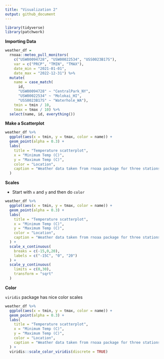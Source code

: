 ```yaml
---
title: "Visualization 2"
output: github_document
---
```


```r
library(tidyverse)
library(patchwork)
```

**Importing Data**
```r
weather_df = 
  rnoaa::meteo_pull_monitors(
    c("USW00094728", "USW00022534", "USS0023B17S"),
    var = c("PRCP", "TMIN", "TMAX"), 
    date_min = "2021-01-01",
    date_max = "2022-12-31") %>% 
  mutate(
    name = case_match(
      id, 
      "USW00094728" ~ "CentralPark_NY", 
      "USW00022534" ~ "Molokai_HI",
      "USS0023B17S" ~ "Waterhole_WA"),
    tmin = tmin / 10,
    tmax = tmax / 10) %>% 
  select(name, id, everything())
```

**Make a Scatterplot**

```r
weather_df %>% 
  ggplot(aes(x = tmin, y = tmax, color = name)) + 
  geom_point(alpha = 0.3) + 
  labs(
    title = "Temperature scatterplot", 
    x = "Minimum Temp (C)", 
    y = "Maximum Temp (C)",
    color = "Location", 
    caption = "Weather data taken from rnoaa package for three stations."
  )
```


**Scales**

- Start with `x` and `y` and then do `color`

```r
weather_df %>% 
  ggplot(aes(x = tmin, y = tmax, color = name)) + 
  geom_point(alpha = 0.3) + 
  labs(
    title = "Temperature scatterplot", 
    x = "Minimum Temp (C)", 
    y = "Maximum Temp (C)",
    color = "Location", 
    caption = "Weather data taken from rnoaa package for three stations."
  ) + 
  scale_x_continuous(
    breaks = c(-15,0,20), 
    labels = c("-15C", "0", "20")
  ) + 
  scale_y_continuous(
    limits = c(0,30), 
    transform = "sqrt"
  )
```

**Color**

`viridis` package has nice color scales 

```r
weather_df %>% 
  ggplot(aes(x = tmin, y = tmax, color = name)) + 
  geom_point(alpha = 0.3) + 
  labs(
    title = "Temperature scatterplot", 
    x = "Minimum Temp (C)", 
    y = "Maximum Temp (C)",
    color = "Location", 
    caption = "Weather data taken from rnoaa package for three stations."
  ) + 
  viridis::scale_color_viridis(discrete = TRUE)
```


